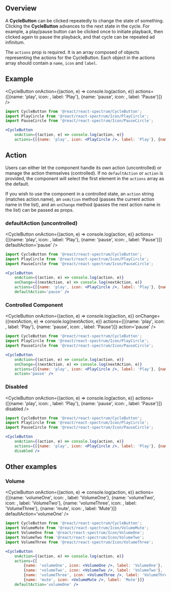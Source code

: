 
## Overview

A **CycleButton** can be clicked repeatedly to change the state of something. Clicking the **CycleButton** advances to the next state in the cycle. For example, a play/pause button can be clicked once to initiate playback, then clicked again to pause the playback, and that cycle can be repeated ad infinitum.

The `actions` prop is required. It is an array composed of objects representing the actions for the CycleButton. Each object in the actions array should contain a `name`, `icon` and `label`.

## Example

<CycleButton
	onAction={(action, e) => console.log(action, e)}
	actions={[{name: 'play', icon: <PlayCircle />, label: 'Play'}, {name: 'pause', icon: <PauseCircle />, label: 'Pause'}]} />

```jsx
import CycleButton from '@react/react-spectrum/CycleButton';
import PlayCircle from '@react/react-spectrum/Icon/PlayCircle';
import PauseCircle from '@react/react-spectrum/Icon/PauseCircle';

<CycleButton
	onAction={(action, e) => console.log(action, e)}
	actions={[{name: 'play', icon: <PlayCircle />, label: 'Play'}, {name: 'pause', icon: <PauseCircle />, label: 'Pause'}]} />
```

## Action

Users can either let the component handle its own action (uncontrolled) or manage the action themselves (controlled). If no `defaultAction` or `action` is provided, the component will select the first element in the `actions` array as the default.

If you wish to use the component in a controlled state, an `action` string (matches action.name), an `onAction` method (passes the current action name in the list), and an `onChange` method (passes the next action name in the list) can be passed as props.

### defaultAction (uncontrolled)

<CycleButton
	onAction={(action, e) => console.log(action, e)}
	actions={[{name: 'play', icon: <PlayCircle />, label: 'Play'}, {name: 'pause', icon: <PauseCircle />, label: 'Pause'}]}
	defaultAction='pause' />

```jsx
import CycleButton from '@react/react-spectrum/CycleButton';
import PlayCircle from '@react/react-spectrum/Icon/PlayCircle';
import PauseCircle from '@react/react-spectrum/Icon/PauseCircle';

<CycleButton
	onAction={(action, e) => console.log(action, e)}
	onChange={(nextAction, e) => console.log(nextAction, e)}
	actions={[{name: 'play', icon: <PlayCircle />, label: 'Play'}, {name: 'pause', icon: <PauseCircle />, label: 'Pause'}]}
	defaultAction='pause' />
```

### Controlled Component

<CycleButton
	onAction={(action, e) => console.log(action, e)}
	onChange={(nextAction, e) => console.log(nextAction, e)}
	actions={[{name: 'play', icon: <PlayCircle />, label: 'Play'}, {name: 'pause', icon: <PauseCircle />, label: 'Pause'}]}
	action='pause' />

```jsx
import CycleButton from '@react/react-spectrum/CycleButton';
import PlayCircle from '@react/react-spectrum/Icon/PlayCircle';
import PauseCircle from '@react/react-spectrum/Icon/PauseCircle';

<CycleButton
	onAction={(action, e) => console.log(action, e)}
	onChange={(nextAction, e) => console.log(nextAction, e)}
	actions={[{name: 'play', icon: <PlayCircle />, label: 'Play'}, {name: 'pause', icon: <PauseCircle />, label: 'Pause'}]}
	action='pause' />
```

### Disabled

<CycleButton
	onAction={(action, e) => console.log(action, e)}
	actions={[{name: 'play', icon: <PlayCircle />, label: 'Play'}, {name: 'pause', icon: <PauseCircle />, label: 'Pause'}]}
	disabled />

```jsx
import CycleButton from '@react/react-spectrum/CycleButton';
import PlayCircle from '@react/react-spectrum/Icon/PlayCircle';
import PauseCircle from '@react/react-spectrum/Icon/PauseCircle';

<CycleButton
	onAction={(action, e) => console.log(action, e)}
	actions={[{name: 'play', icon: <PlayCircle />, label: 'Play'}, {name: 'pause', icon: <PauseCircle />, label: 'Pause'}]}
	disabled />
```

## Other examples

### Volume

<CycleButton
	onAction={(action, e) => console.log(action, e)}
	actions={[{name: 'volumeOne', icon: <VolumeOne />, label: 'VolumeOne'}, {name: 'volumeTwo', icon: <VolumeTwo />, label: 'VolumeTwo'}, {name: 'volumeThree', icon: <VolumeThree />, label: 'VolumeThree'}, {name: 'mute', icon: <VolumeMute />, label: 'Mute'}]}
	defaultAction='volumeOne' />

```jsx
import CycleButton from '@react/react-spectrum/CycleButton';
import VolumeMute from '@react/react-spectrum/Icon/VolumeMute';
import VolumeOne from '@react/react-spectrum/Icon/VolumeOne';
import VolumeTwo from '@react/react-spectrum/Icon/VolumeTwo';
import VolumeThree from '@react/react-spectrum/Icon/VolumeThree';

<CycleButton
	onAction={(action, e) => console.log(action, e)}
	actions={[
		{name: 'volumeOne', icon: <VolumeOne />, label: 'VolumeOne'},
		{name: 'volumeTwo', icon: <VolumeTwo />, label: 'VolumeTwo'},
		{name: 'volumeThree', icon: <VolumeThree />, label: 'VolumeThree'},
		{name: 'mute', icon: <VolumeMute />, label: 'Mute'}]}
	defaultAction='volumeOne' />
```
